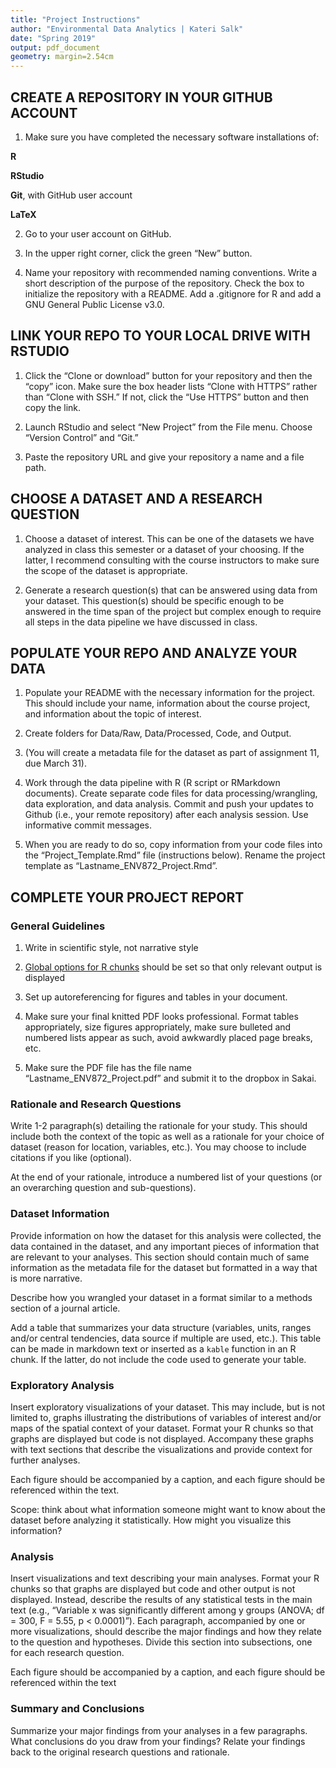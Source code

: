 ```yaml
---
title: "Project Instructions"
author: "Environmental Data Analytics | Kateri Salk"
date: "Spring 2019"
output: pdf_document
geometry: margin=2.54cm
---
```


## CREATE A REPOSITORY IN YOUR GITHUB ACCOUNT

1. Make sure you have completed the necessary software installations of: 

**R**

**RStudio**

**Git**, with GitHub user account

**LaTeX**

2. Go to your user account on GitHub. 

3. In the upper right corner, click the green "New" button. 

4. Name your repository with recommended naming conventions. Write a short description of the purpose of the repository. Check the box to initialize the repository with a README. Add a .gitignore for R and add a GNU General Public License v3.0.

## LINK YOUR REPO TO YOUR LOCAL DRIVE WITH RSTUDIO

1. Click the "Clone or download" button for your repository and then the "copy" icon. Make sure the box header lists "Clone with HTTPS" rather than "Clone with SSH." If not, click the "Use HTTPS" button and then copy the link.

2. Launch RStudio and select "New Project" from the File menu. Choose "Version Control" and "Git."

3. Paste the repository URL and give your repository a name and a file path.

## CHOOSE A DATASET AND A RESEARCH QUESTION

1. Choose a dataset of interest. This can be one of the datasets we have analyzed in class this semester or a dataset of your choosing. If the latter, I recommend consulting with the course instructors to make sure the scope of the dataset is appropriate.

2. Generate a research question(s) that can be answered using data from your dataset. This question(s) should be specific enough to be answered in the time span of the project but complex enough to require all steps in the data pipeline we have discussed in class.

## POPULATE YOUR REPO AND ANALYZE YOUR DATA

1. Populate your README with the necessary information for the project. This should include your name, information about the course project, and information about the topic of interest. 

2. Create folders for Data/Raw, Data/Processed, Code, and Output.

3. (You will create a metadata file for the dataset as part of assignment 11, due March 31). 

4. Work through the data pipeline with R (R script or RMarkdown documents). Create separate code files for data processing/wrangling, data exploration, and data analysis. Commit and push your updates to Github (i.e., your remote repository) after each analysis session. Use informative commit messages.

5. When you are ready to do so, copy information from your code files into the "Project_Template.Rmd" file (instructions below). Rename the project template as "Lastname_ENV872_Project.Rmd".

## COMPLETE YOUR PROJECT REPORT

### General Guidelines

1. Write in scientific style, not narrative style

2. [Global options for R chunks](https://rmarkdown.rstudio.com/lesson-3.html) should be set so that only relevant output is displayed

3. Set up autoreferencing for figures and tables in your document.

4. Make sure your final knitted PDF looks professional. Format tables appropriately, size figures appropriately, make sure bulleted and numbered lists appear as such, avoid awkwardly placed page breaks, etc.

5. Make sure the PDF file has the file name "Lastname_ENV872_Project.pdf" and submit it to the dropbox in Sakai.

### Rationale and Research Questions
Write 1-2 paragraph(s) detailing the rationale for your study. This should include both the context of the topic as well as a rationale for your choice of dataset (reason for location, variables, etc.). You may choose to include citations if you like (optional).

At the end of your rationale, introduce a numbered list of your questions (or an overarching question and sub-questions). 

### Dataset Information
Provide information on how the dataset for this analysis were collected, the data contained in the dataset, and any important pieces of information that are relevant to your analyses. This section should contain much of same information as the metadata file for the dataset but formatted in a way that is more narrative.

Describe how you wrangled your dataset in a format similar to a methods section of a journal article.

Add a table that summarizes your data structure (variables, units, ranges and/or central tendencies, data source if multiple are used, etc.). This table can be made in markdown text or inserted as a `kable` function in an R chunk. If the latter, do not include the code used to generate your table.

### Exploratory Analysis
Insert exploratory visualizations of your dataset. This may include, but is not limited to, graphs illustrating the distributions of variables of interest and/or maps of the spatial context of your dataset. Format your R chunks so that graphs are displayed but code is not displayed. Accompany these graphs with text sections that describe the visualizations and provide context for further analyses.

Each figure should be accompanied by a caption, and each figure should be referenced within the text. 

Scope: think about what information someone might want to know about the dataset before analyzing it statistically. How might you visualize this information? 

### Analysis
Insert visualizations and text describing your main analyses. Format your R chunks so that graphs are displayed but code and other output is not displayed. Instead, describe the results of any statistical tests in the main text (e.g., "Variable x was significantly different among y groups (ANOVA; df = 300, F = 5.55, p < 0.0001)"). Each paragraph, accompanied by one or more visualizations, should describe the major findings and how they relate to the question and hypotheses. Divide this section into subsections, one for each research question.

Each figure should be accompanied by a caption, and each figure should be referenced within the text

### Summary and Conclusions
Summarize your major findings from your analyses in a few paragraphs. What conclusions do you draw from your findings? Relate your findings back to the original research questions and rationale.






